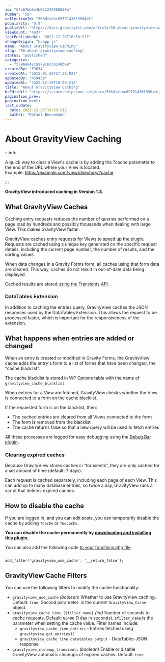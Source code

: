 ```yaml
---
id: "54c67bb6e4b051242988550a"
number: "58"
collectionId: "566dfabbc6979143615564bf"
popularity: "0.9"
publicUrl: "https://docs.gravitykit.com/article/58-about-gravityview-caching"
viewCount: "4937"
lastPublishedAt: "2022-12-28T10:59:21Z"
changeOrigin: "hsapp-js"
name: "About GravityView Caching"
slug: "58-about-gravityview-caching"
status: "published"
categories: 
  - "579aa642c6979160ca148ba9"
createdBy: "59634"
createdAt: "2015-01-26T17:39:02Z"
updatedBy: "459439"
updatedAt: "2022-12-28T10:59:21Z"
title: "About GravityView Caching"
hsEditUrl: "https://secure.helpscout.net/docs/566dfabbc6979143615564bf/article/54c67bb6e4b051242988550a"
pagination_prev: 
pagination_next: 
last_update:
  date: 2022-12-28T10:59:21Z
  author: "Rafael Bennemann"
---
```


# About GravityView Caching


:::info

A quick way to clear a View's cache is by adding the ?cache parameter to the end of the URL where your View is located.   
Example: https://example.com/view/directory/?cache

:::



**GravityView introduced caching in Version 1.3.**

## What GravityView Caches

Caching entry requests reduces the number of queries performed on a page load by hundreds and possibly thousands when dealing with large View. This makes GravityView faster.

GravityView caches entry requests for Views to speed up the plugin. Requests are cached using a unique key generated on the specific request details, including the current page number, the number of results, and the sorting values.

When data changes in a Gravity Forms form, all caches using that form data are cleared. This way, caches do not result in out-of-date data being displayed.

Cached results are stored [using the Transients API](http://codex.wordpress.org/Transients_API).

### DataTables Extension

In addition to caching the entries query, GravityView caches the JSON responses used by the DataTables Extension. This allows the request to be processed faster, which is important for the responsiveness of the extension.

## What happens when entries are added or changed

When an entry is created or modified in Gravity Forms, the GravityView cache adds the entry's form to a list of forms that have been changed, the "cache blacklist".

The cache blacklist is stored in WP Options table with the name of `gravityview_cache_blacklist`.

When entries for a View are fetched, GravityView checks whether the View is connected to a form on the cache blacklist.

If the requested form is on the blacklist, then:

- The cached entries are cleared from all Views connected to the form
- The form is removed from the blacklist
- The cache returns false so that a new query will be used to fetch entries

All these processes are logged for easy debugging using the [Debug Bar plugin](https://wordpress.org/plugins/debug-bar/).

### Clearing expired caches

Because GravityView stores caches in "transients", they are only cached for a set amount of time (default: 7 days).

Each request is cached separately, including each page of each View. This can add up to many database entries, so twice a day, GravityView runs a script that deletes expired caches.

## How to disable the cache

If you are logged in, and you can edit posts, you can temporarily disable the cache by adding `?cache` or `?nocache`.

 **You can disable the cache permanently by [downloading and installing this plugin](https://github.com/katzwebservices/gv-snippets/archive/addon/2863-disable-cache.zip).**

You can also add the following code [to your functions.php file](https://docs.gravitykit.com/article/210-where-to-put-code-samples):

```

add_filter('gravityview_use_cache', '__return_false');
```

## GravityView Cache Filters

You can use the following filters to modify the cache functionality:

- `gravityview_use_cache` *(boolean)* Whether to use GravityView caching. Default: `true`. Second parameter: is the current `GravityView_Cache` object.
- `gravityview_cache_time_{$filter_name}` *(int)* Number of seconds to cache requests. Default: `86400` (1 day in seconds). `$filter_name` is the parameter when setting the cache value. Filter names include: 
   - `gravityview_cache_time_entries` - Entries fetched using `gravityview_get_entries()`
   - `gravityview_cache_time_datatables_output` - DataTables JSON response
- `gravityview_cleanup_transients` *(boolean)* Enable or disable GravityView automatic cleanups of expired caches. Default: `true`